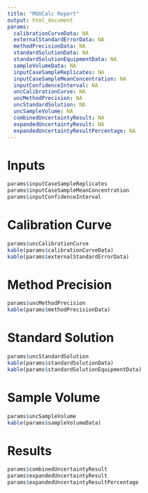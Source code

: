 ```yaml
---
title: "MOUCalc Report"
output: html_document
params:
  calibrationCurveData: NA
  externalStandardErrorData: NA
  methodPrecisionData: NA
  standardSolutionData: NA
  standardSolutionEquipmentData: NA
  sampleVolumeData: NA
  inputCaseSampleReplicates: NA
  inputCaseSampleMeanConcentration: NA
  inputConfidenceInterval: NA
  uncCalibrationCurve: NA
  uncMethodPrecision: NA
  uncStandardSolution: NA
  uncSampleVolume: NA
  combinedUncertaintyResult: NA
  expandedUncertaintyResult: NA
  expandedUncertaintyResultPercentage: NA
---
```


# Inputs
```r
params$inputCaseSampleReplicates
params$inputCaseSampleMeanConcentration
params$inputConfidenceInterval
```

# Calibration Curve
```r
params$uncCalibrationCurve
kable(params$calibrationCurveData)
kable(params$externalStandardErrorData)
```


# Method Precision
```r
params$uncMethodPrecision
kable(params$methodPrecisionData)
```


# Standard Solution
```r
params$uncStandardSolution
kable(params$standardSolutionData)
kable(params$standardSolutionEquipmentData)
```

# Sample Volume
```r
params$uncSampleVolume
kable(params$sampleVolumeData)
```

# Results
```r
params$combinedUncertaintyResult
params$expandedUncertaintyResult
params$expandedUncertaintyResultPercentage
```